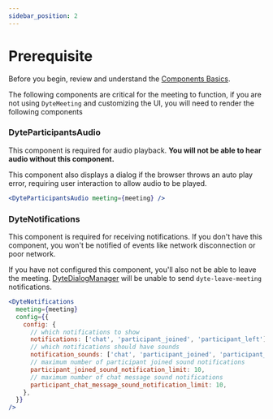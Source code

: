 ```yaml
---
sidebar_position: 2
---
```

# Prerequisite

Before you begin, review and understand the
[Components Basics](/react-ui-kit/basics/components-basics).

The following components are critical for the meeting to function, if you are not using `DyteMeeting` and customizing the UI, you will need to render the following components

### DyteParticipantsAudio

This component is required for audio playback. 
**You will not be able to hear audio without this component.**

This component also displays a dialog if the browser throws an auto play error,
requiring user interaction to allow audio to be played.

```jsx
<DyteParticipantsAudio meeting={meeting} />
```

### DyteNotifications

This component is required for receiving notifications. If you don't have this
component, you won't be notified of events like network disconnection or poor
network.

If you have not configured this component, you'll also not be able to leave the
meeting. [DyteDialogManager](/react-ui-kit/components/dyte-dialog-manager) will
be unable to send `dyte-leave-meeting` notifications.

```jsx
<DyteNotifications
  meeting={meeting}
  config={{
    config: {
      // which notifications to show
      notifications: ['chat', 'participant_joined', 'participant_left'],
      // which notifications should have sounds
      notification_sounds: ['chat', 'participant_joined', 'participant_left'],
      // maximum number of participant joined sound notifications
      participant_joined_sound_notification_limit: 10,
      // maximum number of chat message sound notifications
      participant_chat_message_sound_notification_limit: 10,
    },
  }}
/>
```